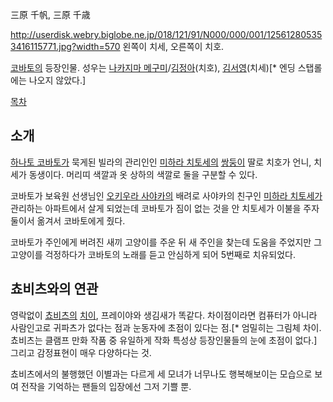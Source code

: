 三原 千帆, 三原 千歳

http://userdisk.webry.biglobe.ne.jp/018/121/91/N000/000/001/125612805353416115771.jpg?width=570
왼쪽이 치세, 오른쪽이 치호.

[[코바토]]의 등장인물. 성우는 [[나카지마 메구미]]/[[김정아]](치호), [[김서영]](치세)[* 엔딩 스탭롤에는 나오지 않았다.]

[[목차]]
== 소개 ==
[[하나토 코바토]]가 묵게된 빌라의 관리인인 [[미하라 치토세]]의 [[쌍둥이]] 딸로 치호가 언니, 치세가 동생이다. 머리띠 색깔과 옷 상하의 색깔로 둘을 구분할 수 있다.

코바토가 보육원 선생님인 [[오키우라 사야카]]의 배려로 사야카의 친구인 [[미하라 치토세]]가 관리하는 아파트에서 살게 되었는데 코바토가 짐이 없는 것을 안 치토세가 이불을 주자 둘이서 옮겨서 코바토에게 줬다.

코바토가 주인에게 버려진 새끼 고양이를 주운 뒤 새 주인을 찾는데 도움을 주었지만 그 고양이를 걱정하다가 코바토의 노래를 듣고 안심하게 되어 5번째로 치유되었다. 

== 쵸비츠와의 연관 ==
영락없이 [[쵸비츠]]의 [[치이(쵸비츠)|치이]], 프레이야와 생김새가 똑같다. 차이점이라면 컴퓨터가 아니라 사람인고로 귀파츠가 없다는 점과 눈동자에 초점이 있다는 점.[* 엄밀히는 그림체 차이. 쵸비츠는 클램프 만화 작품 중 유일하게 작화 특성상 등장인물들의 눈에 초점이 없다.] 그리고 감정표현이 매우 다양하다는 것. 

쵸비츠에서의 불행했던 이별과는 다르게 세 모녀가 너무나도 행복해보이는 모습으로 보여 전작을 기억하는 팬들의 입장에선 그저 기쁠 뿐.
